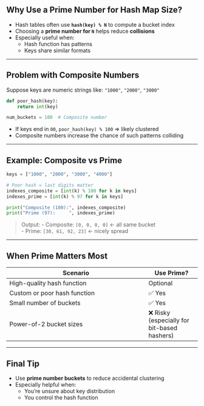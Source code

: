 ## Why Use a Prime Number for Hash Map Size?

- Hash tables often use **`hash(key) % N`** to compute a bucket index
- Choosing a **prime number for `N`** helps reduce **collisions**
- Especially useful when:
  - Hash function has patterns
  - Keys share similar formats

---

## Problem with Composite Numbers

Suppose keys are numeric strings like: `"1000"`, `"2000"`, `"3000"`

```python
def poor_hash(key):
    return int(key)

num_buckets = 100  # Composite number
```

- If keys end in `00`, `poor_hash(key) % 100` ⇒ likely clustered
- Composite numbers increase the chance of such patterns colliding

---

## Example: Composite vs Prime

```python
keys = ["1000", "2000", "3000", "4000"]

# Poor hash = last digits matter
indexes_composite = [int(k) % 100 for k in keys]
indexes_prime = [int(k) % 97 for k in keys]

print("Composite (100):", indexes_composite)
print("Prime (97):     ", indexes_prime)
```

> Output:
> - Composite: `[0, 0, 0, 0]` ← all same bucket  
> - Prime: `[30, 61, 92, 23]` ← nicely spread

---

## When Prime Matters Most

| Scenario                        | Use Prime? |
|--------------------------------|------------|
| High-quality hash function     | Optional   |
| Custom or poor hash function   | ✅ Yes     |
| Small number of buckets        | ✅ Yes     |
| Power-of-2 bucket sizes        | ❌ Risky (especially for bit-based hashers) |

---

## Final Tip

- Use **prime number buckets** to reduce accidental clustering
- Especially helpful when:
  - You're unsure about key distribution
  - You control the hash function

